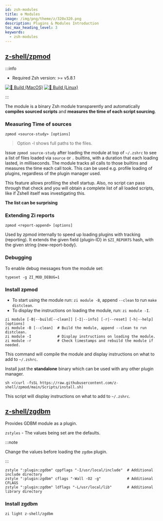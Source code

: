 ```yaml
---
id: zsh-modules
title: ⚙️ Modules
image: /img/png/theme/z/320x320.png
description: Plugins & Modules Introduction
toc_max_heading_level: 3
keywords:
  - zsh-modules
---
```


<!-- @format -->


## <i class="fa-brands fa-github"></i> [z-shell/zpmod][zpmod-repo]

:::info

- Required Zsh version: >= v5.8.1

[![🍎 Build (MacOS)](https://github.com/z-shell/zpmod/actions/workflows/test-macos.yml/badge.svg)](https://github.com/z-shell/zpmod/actions/workflows/test-macos.yml) [![🐧 Build (Linux)](https://github.com/z-shell/zpmod/actions/workflows/test-linux.yml/badge.svg)](https://github.com/z-shell/zpmod/actions/workflows/test-linux.yml)

:::

The module is a binary Zsh module transparently and automatically **compiles sourced scripts** and **measures the time of each script sourcing**.

### Measuring Time of sources

```shell
zpmod <source-study> [options]
```

> Option -l shows full paths to the files.

Issue `zpmod source-study` after loading the module at top of `~/.zshrc` to see a list of files loaded via `source` or `.` builtins, with a duration that each loading lasted, in milliseconds. The module tracks all calls to those builtins and measures the time each call took. This can be used e.g. profile loading of plugins, regardless of the plugin manager used.

This feature allows profiling the shell startup. Also, no script can pass through that check and you will obtain a complete list of all loaded scripts, like if Zshell itself was investigating this.

**The list can be surprising** <Emoji symbol="😵‍💫" label="face-with-spiral-eyes"/>

### Extending Zi reports

```shell
zpmod <report-append> [options]
```

Used by zpmod internally to speed up loading plugins with tracking (reporting). It extends the given field \{plugin-ID} in `$ZI_REPORTS` hash, with the given string \{new-report-body}.

### Debugging

To enable debug messages from the module set:

```shell
typeset -g ZI_MOD_DEBUG=1
```

### Install zpmod

<Tabs>
  <TabItem value="zi" label="Zi" default>

- To start using the module run: `zi module -B`, append `--clean` to run `make distclean`.
- To display the instructions on loading the module, run: `zi module -I`.

```shell showLineNumbers
zi module [-B|--build[--clean]] [-I|--info] [-r|--reset] [-h|--help] [options]
zi module -B [--clean]  # Build the module, append --clean to run distclean.
zi module -I            # Display instructions on loading the module.
zi module -r            # Check timestamps and rebuild the module if needed.
```

This command will compile the module and display instructions on what to add to `~/.zshrc`.

  </TabItem>
  <TabItem value="standalone" label="Standalone">

Install just the **standalone** binary which can be used with any other plugin manager.

```shell
sh <(curl -fsSL https://raw.githubusercontent.com/z-shell/zpmod/main/Scripts/install.sh)
```

This script will display instructions on what to add to `~/.zshrc`.

  </TabItem>
</Tabs>

## <i class="fa-brands fa-github"></i> [z-shell/zgdbm][]

Provides GDBM module as a plugin.

`zstyles` - The values being set are the defaults.

:::note

Change the values before loading the `zgdbm` plugin.

:::

```shell title="~/.zshrc" showLineNumbers
zstyle ":plugin:zgdbm" cppflags "-I/usr/local/include"  # Additional include directory
zstyle ":plugin:zgdbm" cflags "-Wall -O2 -g"            # Additional CFLAGS
zstyle ":plugin:zgdbm" ldflags "-L/usr/local/lib"       # Additional library directory
```

### Install zgdbm

```shell
zi light z-shell/zgdbm
```

<!-- end-of-file -->
<!-- links -->
<!-- external -->

[zpmod-repo]: https://github.com/z-shell/zpmod
[z-shell/zgdbm]: https://github.com/z-shell/zgdbm
